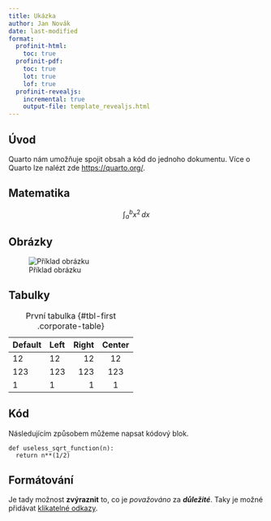 ```yaml
---
title: Ukázka
author: Jan Novák
date: last-modified
format:
  profinit-html:
    toc: true
  profinit-pdf:
    toc: true
    lot: true
    lof: true
  profinit-revealjs:
    incremental: true
    output-file: template_revealjs.html
---
```



## Úvod

Quarto nám umožňuje spojit obsah a kód do jednoho dokumentu. Více o Quarto lze nalézt zde <https://quarto.org/>.

## Matematika
$$\int_{a}^{b} x^2 \,dx$$

## Obrázky

![Příklad obrázku](https://imgs.xkcd.com/comics/judgment_day_2x.png)

## Tabulky

| Default | Left | Right | Center |
|---------|:-----|------:|:------:|
| 12      | 12   |    12 |   12   |
| 123     | 123  |   123 |  123   |
| 1       | 1    |     1 |   1    |
: První tabulka {#tbl-first .corporate-table}

## Kód

Následujícím způsobem můžeme napsat kódový blok.

```.python
def useless_sqrt_function(n):
  return n**(1/2)
```

## Formátování

Je tady možnost **zvýraznit** to, co je *považováno* za ***důležité***. Taky je možné přidávat [klikatelné odkazy](https://www.youtube.com/watch?v=dQw4w9WgXcQ).


